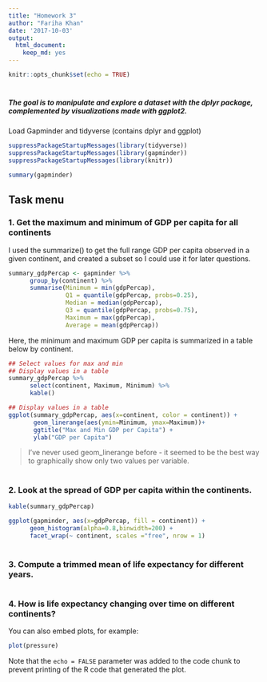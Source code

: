 ```yaml
---
title: "Homework 3"
author: "Fariha Khan"
date: '2017-10-03'
output: 
  html_document: 
    keep_md: yes
---
```


```r
knitr::opts_chunk$set(echo = TRUE)
```

#
#
##### The goal is to manipulate and explore a dataset with the dplyr package, complemented by visualizations made with ggplot2.


Load Gapminder and tidyverse (contains dplyr and ggplot)

```r
suppressPackageStartupMessages(library(tidyverse))
suppressPackageStartupMessages(library(gapminder))
suppressPackageStartupMessages(library(knitr))
```


```r
summary(gapminder)
```

## Task menu

### 1. Get the maximum and minimum of GDP per capita for all continents


I used the summarize() to get the full range GDP per capita observed in a given continent, and created a subset so I could use it for later questions. 



```r
summary_gdpPercap <- gapminder %>% 
      group_by(continent) %>% 
      summarise(Minimum = min(gdpPercap),
                Q1 = quantile(gdpPercap, probs=0.25),
                Median = median(gdpPercap),
                Q3 = quantile(gdpPercap, probs=0.75),
                Maximum = max(gdpPercap),
                Average = mean(gdpPercap))
```

Here, the minimum and maximum GDP per capita is summarized in a table below by continent.
```r
## Select values for max and min 
## Display values in a table
summary_gdpPercap %>% 
      select(continent, Maximum, Minimum) %>% 
      kable()

## Display values in a table
ggplot(summary_gdpPercap, aes(x=continent, color = continent)) +
       geom_linerange(aes(ymin=Minimum, ymax=Maximum))+
       ggtitle("Max and Min GDP per Capita") +
       ylab("GDP per Capita")
```

> I've never used geom_linerange before - it seemed to be the best way to graphically show only two values per variable.


#
### 2. Look at the spread of GDP per capita within the continents.
```r
kable(summary_gdpPercap)

ggplot(gapminder, aes(x=gdpPercap, fill = continent)) + 
      geom_histogram(alpha=0.8,binwidth=200) +
      facet_wrap(~ continent, scales ="free", nrow = 1)
```


#
### 3. Compute a trimmed mean of life expectancy for different years.

#
### 4. How is life expectancy changing over time on different continents?



You can also embed plots, for example:

```r
plot(pressure)
```

Note that the `echo = FALSE` parameter was added to the code chunk to prevent printing of the R code that generated the plot.
